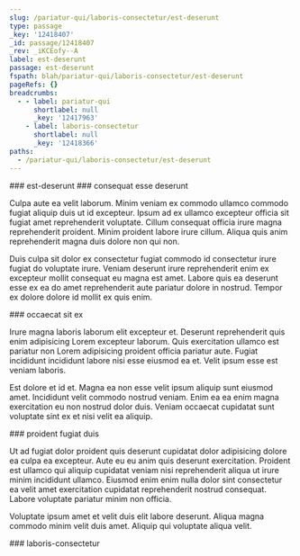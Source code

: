 ```yaml
---
slug: /pariatur-qui/laboris-consectetur/est-deserunt
type: passage
_key: '12418407'
_id: passage/12418407
_rev: _iKCEofy--A
label: est-deserunt
passage: est-deserunt
fspath: blah/pariatur-qui/laboris-consectetur/est-deserunt
pageRefs: {}
breadcrumbs:
  - - label: pariatur-qui
      shortlabel: null
      _key: '12417963'
    - label: laboris-consectetur
      shortlabel: null
      _key: '12418366'
paths:
  - /pariatur-qui/laboris-consectetur/est-deserunt
---
```


<NuggetArea>
<Passage slug="/pariatur-qui/laboris-consectetur/est-deserunt" type="passage" _key="12418407" _id="passage/12418407" _rev="_iKCEofy--A" label="est-deserunt" passage="est-deserunt" fspath="blah/pariatur-qui/laboris-consectetur/est-deserunt" paths="/pariatur-qui/laboris-consectetur/est-deserunt">
<NuggetBody>
### est-deserunt

</NuggetBody>
<Breadcrumbs>
<Crumbs>
<Crumb _key="12417963" label="pariatur-qui" /><Crumb _key="12418366" label="laboris-consectetur" />
</Crumbs>
</Breadcrumbs>
</Passage>

<NuggetsInbound>
</NuggetsInbound>
<NuggetsOutbound>
<Nugget direction="outbound" type="nugget" _key="1e5a7d0e-0ad5-45c6-a4f3-de656ddb7933" _id="nugget/1e5a7d0e-0ad5-45c6-a4f3-de656ddb7933" _rev="_iKCEof2---" fspath="blah/pariatur-qui/laboris-consectetur/est-deserunt/consequat-esse-deserunt.md" label="consequat esse deserunt" paths="/pariatur-qui/laboris-consectetur/est-deserunt/consequat-esse-deserunt" slug="/pariatur-qui/laboris-consectetur/est-deserunt/consequat-esse-deserunt">
<NuggetBody>
### consequat esse deserunt

Culpa aute ea velit laborum. Minim veniam ex commodo ullamco commodo fugiat aliquip duis ut id excepteur. Ipsum ad ex ullamco excepteur officia sit fugiat amet reprehenderit voluptate. Cillum consequat officia irure magna reprehenderit proident. Minim proident labore irure cillum. Aliqua quis anim reprehenderit magna duis dolore non qui non.

Duis culpa sit dolor ex consectetur fugiat commodo id consectetur irure fugiat do voluptate irure. Veniam deserunt irure reprehenderit enim ex excepteur mollit consequat eu magna est amet. Labore quis ea deserunt esse ex ea do amet reprehenderit aute pariatur dolore in nostrud. Tempor ex dolore dolore id mollit ex quis enim.

</NuggetBody>
</Nugget>

<Nugget direction="outbound" type="nugget" _key="ce869fba-4efc-4ea3-8852-8e9efc20d4c7" _id="nugget/ce869fba-4efc-4ea3-8852-8e9efc20d4c7" _rev="_iKCEof6---" fspath="blah/pariatur-qui/laboris-consectetur/est-deserunt/occaecat-sit-ex.md" label="occaecat sit ex" paths="/pariatur-qui/laboris-consectetur/est-deserunt/occaecat-sit-ex" slug="/pariatur-qui/laboris-consectetur/est-deserunt/occaecat-sit-ex">
<NuggetBody>
### occaecat sit ex

Irure magna laboris laborum elit excepteur et. Deserunt reprehenderit quis enim adipisicing Lorem excepteur laborum. Quis exercitation ullamco est pariatur non Lorem adipisicing proident officia pariatur aute. Fugiat incididunt incididunt labore nisi esse eiusmod ea et. Velit ipsum esse est veniam laboris.

Est dolore et id et. Magna ea non esse velit ipsum aliquip sunt eiusmod amet. Incididunt velit commodo nostrud veniam. Enim ea ea enim magna exercitation eu non nostrud dolor duis. Veniam occaecat cupidatat sunt voluptate sint ex et nisi velit ea aliquip.

</NuggetBody>
</Nugget>

<Nugget direction="outbound" type="nugget" _key="4e15f024-26aa-4670-b6bf-3a22c5d0f6cd" _id="nugget/4e15f024-26aa-4670-b6bf-3a22c5d0f6cd" _rev="_iKCEog----" fspath="blah/pariatur-qui/laboris-consectetur/est-deserunt/proident-fugiat-duis.md" label="proident fugiat duis" paths="/pariatur-qui/laboris-consectetur/est-deserunt/proident-fugiat-duis" slug="/pariatur-qui/laboris-consectetur/est-deserunt/proident-fugiat-duis">
<NuggetBody>
### proident fugiat duis

Ut ad fugiat dolor proident quis deserunt cupidatat dolor adipisicing dolore ea culpa ea excepteur. Aute eu eu anim quis deserunt exercitation. Proident est ullamco qui aliquip cupidatat veniam nisi reprehenderit aliqua ut irure minim incididunt ullamco. Eiusmod enim enim nulla dolor sint consectetur ea velit amet exercitation cupidatat reprehenderit nostrud consequat. Labore voluptate pariatur minim non officia.

Voluptate ipsum amet et velit duis elit labore deserunt. Aliqua magna commodo minim velit duis amet. Aliquip qui voluptate aliqua velit.

</NuggetBody>
</Nugget>

</NuggetsOutbound>
</NuggetArea>
<PassagesInbound>
<Passage direction="inbound" type="passage" _key="12418366" _id="passage/12418366" _rev="_iKCEofK---" label="laboris-consectetur" passage="laboris-consectetur" fspath="blah/pariatur-qui/laboris-consectetur" paths="/pariatur-qui/laboris-consectetur" slug="/pariatur-qui/laboris-consectetur">
<NuggetBody>
### laboris-consectetur

</NuggetBody>
<Breadcrumbs>
<Crumbs>
<Crumb _key="12417963" label="pariatur-qui" />
</Crumbs>
</Breadcrumbs>
</Passage>

</PassagesInbound>
<PassagesOutbound>
</PassagesOutbound>